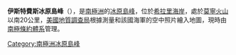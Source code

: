 {{coord|78|42|S|163|38|E|source:GNIS|display=title}}

'''伊斯特費斯冰原島峰'''（{{lang-en|Eastface Nunatak}}），是[[南極洲|南極洲]]的[[冰原島峰|冰原島峰]]，位於[[希拉里海岸|希拉里海岸]]，處於[[莫寧火山|莫寧火山]]以南20公里，[[美國地質調查局|美國地質調查局]]根據測量和該國海軍的空中照片繪入地圖，現時由[[南極條約體系|南極條約體系]]管理。

{{Antarctica-geo-stub}}
[[Category:南極洲冰原島峰|Category:南極洲冰原島峰]]